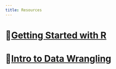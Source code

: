 ```yaml
---
title: Resources
---
```


# 🔗[Getting Started with R](resources/startingwithR.html)

# 🔗[Intro to Data Wrangling](resources/introwrangling.html)
